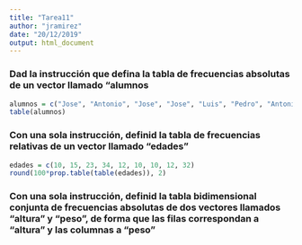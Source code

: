 ```yaml
---
title: "Tarea11"
author: "jramirez"
date: "20/12/2019"
output: html_document
---
```

 
### Dad la instrucción que defina la tabla de frecuencias absolutas de un vector llamado "alumnos
```r
alumnos = c("Jose", "Antonio", "Jose", "Jose", "Luis", "Pedro", "Antonio", "Jose", "Luis")
table(alumnos)
```

### Con una sola instrucción, definid la tabla de frecuencias relativas de un vector llamado "edades"
```r
edades = c(10, 15, 23, 34, 12, 10, 10, 12, 32)
round(100*prop.table(table(edades)), 2)
```

### Con una sola instrucción, definid la tabla bidimensional conjunta de frecuencias absolutas de dos vectores llamados "altura" y "peso", de forma que las filas correspondan a "altura" y las columnas a "peso" 
```r

```

